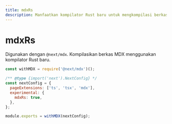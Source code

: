 ```yaml
---
title: mdxRs
description: Manfaatkan kompilator Rust baru untuk mengkompilasi berkas MDX dalam App Router.
---
```


# mdxRs

Digunakan dengan `@next/mdx`. Kompilasikan berkas MDX menggunakan kompilator Rust baru.

```js filename="next.config.js"
const withMDX = require('@next/mdx')();

/** @type {import('next').NextConfig} */
const nextConfig = {
  pageExtensions: ['ts', 'tsx', 'mdx'],
  experimental: {
    mdxRs: true,
  },
};

module.exports = withMDX(nextConfig);
```
